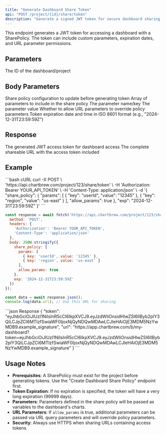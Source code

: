 ```yaml
---
title: "Generate Dashboard Share Token"
api: "POST /project/{id}/share/token"
description: "Generate a signed JWT token for secure dashboard sharing with optional parameters and expiration"
---
```


This endpoint generates a JWT token for accessing a dashboard with a SharePolicy. The token can include custom parameters, expiration dates, and URL parameter permissions.

## Parameters

<ParamField path="id" type="string" required>
  The ID of the dashboard/project
</ParamField>

## Body Parameters

<ParamField body="share_policy" type="object">
  Share policy configuration to update before generating token
  <Expandable title="Share Policy Object">
    <ParamField body="params" type="array">
      Array of parameters to include in the share policy
      <Expandable title="Parameter Object">
        <ParamField body="key" type="string">
          The parameter name/key
        </ParamField>
        <ParamField body="value" type="string">
          The parameter value
        </ParamField>
      </Expandable>
    </ParamField>
    <ParamField body="allow_params" type="boolean">
      Whether to allow URL parameters to override policy parameters
    </ParamField>
  </Expandable>
</ParamField>

<ParamField body="exp" type="string">
  Token expiration date and time in ISO 8601 format (e.g., "2024-12-31T23:59:59Z")
</ParamField>

## Response

<ResponseField name="token" type="string">
  The generated JWT access token for dashboard access
</ResponseField>

<ResponseField name="url" type="string">
  The complete shareable URL with the access token included
</ResponseField>

## Example

<RequestExample>
```bash cURL
curl -X POST \
  'https://api.chartbrew.com/project/123/share/token' \
  -H 'Authorization: Bearer YOUR_API_TOKEN' \
  -H 'Content-Type: application/json' \
  -d '{
    "share_policy": {
      "params": [
        {
          "key": "userId",
          "value": "12345"
        },
        {
          "key": "region",
          "value": "us-east"
        }
      ],
      "allow_params": true
    },
    "exp": "2024-12-31T23:59:59Z"
  }'
```

```javascript JavaScript
const response = await fetch('https://api.chartbrew.com/project/123/share/token', {
  method: 'POST',
  headers: {
    'Authorization': 'Bearer YOUR_API_TOKEN',
    'Content-Type': 'application/json'
  },
  body: JSON.stringify({
    share_policy: {
      params: [
        { key: 'userId', value: '12345' },
        { key: 'region', value: 'us-east' }
      ],
      allow_params: true
    },
    exp: '2024-12-31T23:59:59Z'
  })
});

const data = await response.json();
console.log(data.url); // Use this URL for sharing
```
</RequestExample>

<ResponseExample>
```json Response
{
  "token": "eyJhbGciOiJIUzI1NiIsInR5cCI6IkpXVCJ9.eyJzdWIiOnsidHlwZSI6IlByb2plY3QiLCJpZCI6MTIzfSwiaWF0IjoxNjQyNDQwMDAwLCJleHAiOjE3MDM5NzYwMDB9.example_signature",
  "url": "https://app.chartbrew.com/b/my-dashboard?token=eyJhbGciOiJIUzI1NiIsInR5cCI6IkpXVCJ9.eyJzdWIiOnsidHlwZSI6IlByb2plY3QiLCJpZCI6MTIzfSwiaWF0IjoxNjQyNDQwMDAwLCJleHAiOjE3MDM5NzYwMDB9.example_signature"
}
```
</ResponseExample>

## Usage Notes

- **Prerequisites**: A SharePolicy must exist for the project before generating tokens. Use the "Create Dashboard Share Policy" endpoint first.
- **Token Expiration**: If no expiration is specified, the token will have a very long expiration (99999 days).
- **Parameters**: Parameters defined in the share policy will be passed as variables to the dashboard's charts.
- **URL Parameters**: If `allow_params` is true, additional parameters can be passed via URL query parameters and will override policy parameters.
- **Security**: Always use HTTPS when sharing URLs containing access tokens.
